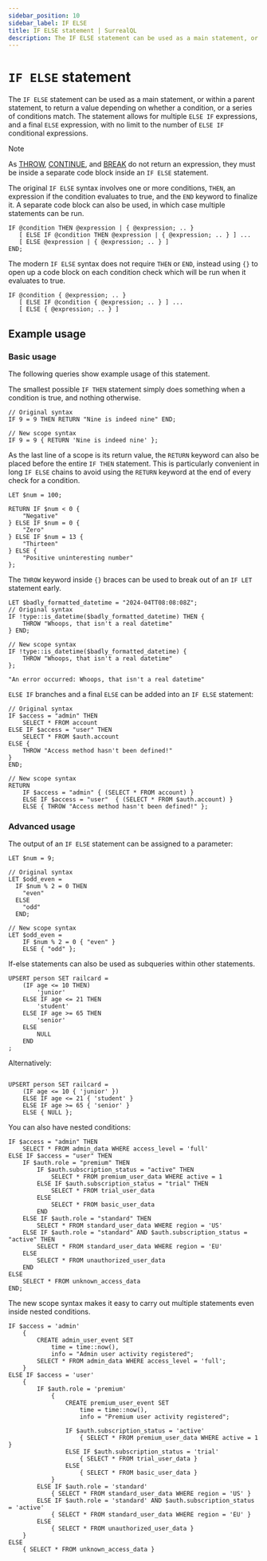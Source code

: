 ```yaml
---
sidebar_position: 10
sidebar_label: IF ELSE
title: IF ELSE statement | SurrealQL
description: The IF ELSE statement can be used as a main statement, or within a parent statement, to return a value depending on whether a condition, or a series of conditions match.
---
```


# `IF ELSE` statement

The `IF ELSE` statement can be used as a main statement, or within a parent statement, to return a value depending on whether a condition, or a series of conditions match. The statement allows for multiple `ELSE IF` expressions, and a final `ELSE` expression, with no limit to the number of `ELSE IF` conditional expressions.

> [!NOTE]
> As [THROW](/docs/surrealql/statements/throw), [CONTINUE](/docs/surrealql/statements/continue), and [BREAK](/docs/surrealql/statements/break) do not return an expression, they must be inside a separate code block inside an `IF ELSE` statement.

The original `IF ELSE` syntax involves one or more conditions, `THEN`, an expression if the condition evaluates to true, and the `END` keyword to finalize it. A separate code block can also be used, in which case multiple statements can be run.

```surql title="SurrealQL legacy syntax"
IF @condition THEN @expression | { @expression; .. }
   [ ELSE IF @condition THEN @expression | { @expression; .. } ] ...
   [ ELSE @expression | { @expression; .. } ]
END;
```

The modern `IF ELSE` syntax does not require `THEN` or `END`, instead using `{}` to open up a code block on each condition check which will be run when it evaluates to true.

```surql title="Modern syntax"
IF @condition { @expression; .. }
   [ ELSE IF @condition { @expression; .. } ] ...
   [ ELSE { @expression; .. } ]
```

## Example usage


### Basic usage

The following queries show example usage of this statement.

The smallest possible `IF THEN` statement simply does something when a condition is true, and nothing otherwise.

```surql
// Original syntax
IF 9 = 9 THEN RETURN "Nine is indeed nine" END;

// New scope syntax
IF 9 = 9 { RETURN 'Nine is indeed nine' };
```

As the last line of a scope is its return value, the `RETURN` keyword can also be placed before the entire `IF THEN` statement. This is particularly convenient in long `IF ELSE` chains to avoid using the `RETURN` keyword at the end of every check for a condition.

```surql
LET $num = 100;

RETURN IF $num < 0 {
    "Negative"
} ELSE IF $num = 0 {
    "Zero"
} ELSE IF $num = 13 {
    "Thirteen"
} ELSE {
    "Positive uninteresting number"
};
````

The `THROW` keyword inside `{}` braces can be used to break out of an `IF LET` statement early.

```surql
LET $badly_formatted_datetime = "2024-04TT08:08:08Z";
// Original syntax
IF !type::is_datetime($badly_formatted_datetime) THEN {
    THROW "Whoops, that isn't a real datetime"
} END;

// New scope syntax
IF !type::is_datetime($badly_formatted_datetime) {
    THROW "Whoops, that isn't a real datetime"
};
```

```surql title="Response"
"An error occurred: Whoops, that isn't a real datetime"
```

`ELSE IF` branches and a final `ELSE` can be added into an `IF ELSE` statement:

```surql
// Original syntax
IF $access = "admin" THEN
	SELECT * FROM account
ELSE IF $access = "user" THEN
	SELECT * FROM $auth.account
ELSE {
    THROW "Access method hasn't been defined!"
}
END;

// New scope syntax
RETURN
    IF $access = "admin" { (SELECT * FROM account) }
    ELSE IF $access = "user"  { (SELECT * FROM $auth.account) }
    ELSE { THROW "Access method hasn't been defined!" };
```

### Advanced usage

The output of an `IF ELSE` statement can be assigned to a parameter:

```surql
LET $num = 9;

// Original syntax
LET $odd_even =
  IF $num % 2 = 0 THEN
    "even"
  ELSE
    "odd"
  END;

// New scope syntax
LET $odd_even = 
    IF $num % 2 = 0 { "even" } 
    ELSE { "odd" };
```

If-else statements can also be used as subqueries within other statements.

```surql
UPSERT person SET railcard =
	(IF age <= 10 THEN)
		'junior'
	ELSE IF age <= 21 THEN
		'student'
	ELSE IF age >= 65 THEN
		'senior'
	ELSE
		NULL
	END
;

```
Alternatively: 

```surql

UPSERT person SET railcard =
    (IF age <= 10 { 'junior' })
    ELSE IF age <= 21 { 'student' }
    ELSE IF age >= 65 { 'senior' }
    ELSE { NULL };
```

You can also have nested conditions:

```surql
IF $access = "admin" THEN
    SELECT * FROM admin_data WHERE access_level = 'full'
ELSE IF $access = "user" THEN
    IF $auth.role = "premium" THEN
        IF $auth.subscription_status = "active" THEN
            SELECT * FROM premium_user_data WHERE active = 1
        ELSE IF $auth.subscription_status = "trial" THEN
            SELECT * FROM trial_user_data
        ELSE
            SELECT * FROM basic_user_data
        END
    ELSE IF $auth.role = "standard" THEN
        SELECT * FROM standard_user_data WHERE region = 'US'
    ELSE IF $auth.role = "standard" AND $auth.subscription_status = "active" THEN
        SELECT * FROM standard_user_data WHERE region = 'EU'
    ELSE
        SELECT * FROM unauthorized_user_data
    END
ELSE
    SELECT * FROM unknown_access_data
END;
```

The new scope syntax makes it easy to carry out multiple statements even inside nested conditions.

```surql
IF $access = 'admin'
	{
        CREATE admin_user_event SET 
            time = time::now(),
            info = "Admin user activity registered";
		SELECT * FROM admin_data WHERE access_level = 'full';
	}
ELSE IF $access = 'user'
	{
		IF $auth.role = 'premium'
			{
                CREATE premium_user_event SET 
                    time = time::now(),
                    info = "Premium user activity registered";

				IF $auth.subscription_status = 'active'
					{ SELECT * FROM premium_user_data WHERE active = 1 }
				ELSE IF $auth.subscription_status = 'trial'
					{ SELECT * FROM trial_user_data }
				ELSE
					{ SELECT * FROM basic_user_data }
			}
		ELSE IF $auth.role = 'standard'
			{ SELECT * FROM standard_user_data WHERE region = 'US' }
		ELSE IF $auth.role = 'standard' AND $auth.subscription_status = 'active'
			{ SELECT * FROM standard_user_data WHERE region = 'EU' }
		ELSE
			{ SELECT * FROM unauthorized_user_data }
	}
ELSE
	{ SELECT * FROM unknown_access_data }
```
